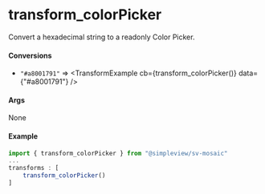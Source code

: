 
<Meta title="Utils/Transforms/ColorPicker"/>

# transform_colorPicker

Convert a hexadecimal string to a readonly Color Picker.

#### Conversions

* `"#a8001791"` => <TransformExample cb={transform_colorPicker()} data={"#a8001791"} />

#### Args

None

#### Example

```js
import { transform_colorPicker } from "@simpleview/sv-mosaic"
...
transforms : [
    transform_colorPicker()
]
```
